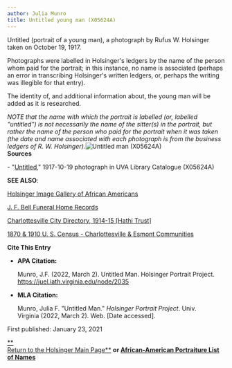 ```yaml
---
author: Julia Munro
title: Untitled young man (X05624A)
---
```

Untitled (portrait of a young man), a photograph by Rufus W. Holsinger taken on October 19, 1917.

Photographs were labelled in Holsinger's ledgers by the name of the person whom paid for the portrait; in this instance, no name is associated (perhaps an error in transcribing Holsinger's written ledgers, or, perhaps the writing was illegible for that entry). 

The identity of, and additional information about, the young man will be added as it is researched.

_NOTE that the name with which the portrait is labelled (or, labelled "untitled") is not necessarily the name of the sitter(s) in the portrait, but rather the name of the person who paid for the portrait when it was taken (the date and name associated with each photograph is from the business ledgers of R. W. Holsinger)._![Untitled man (X05624A)](https://iiif.lib.virginia.edu/iiif/uva-lib:1048712/full/561,778/0/default.jpg "Untitled man (X05624A)")   
**Sources**

\- "[Untitled](https://v3.lib.virginia.edu/sources/images/items/uva-lib:1048712 "Untitled Man X05624A")," 1917-10-19 photograph in UVA Library Catalogue (X05624A)

**SEE ALSO**:

[Holsinger Image Gallery of African Americans](http://rwholsingerphotos.org/images.php "Holsinger Image Gallery of African Americans")

[J. F. Bell Funeral Home Records](http://www2.vcdh.virginia.edu/afam/raceandplace/perl_scripts/funeral_search.html "J. F. Bell Funeral Home Database")

[Charlottesville City Directory, 1914-15 \[Hathi Trust\]](https://catalog.hathitrust.org/Record/101954103 "Charlottesville City Directory, 1914-15") 

[1870 & 1910 U. S. Census - Charlottesville & Esmont Communities](http://www2.vcdh.virginia.edu/afam/raceandplace/census/search_both.html "1870 & 1910 U. S. Census: Charlottesville and Esmont Communities")

**Cite This Entry**

*   **APA Citation:**
    
    Munro, J.F. (2022, March 2). Untitled Man. Holsinger Portrait Project. https://juel.iath.virginia.edu/node/2035
    
*   **MLA Citation:**
    
    Munro, Julia F. "Untitled Man." _Holsinger Portrait Project_. Univ. Virginia (2022, March 2). Web. \[Date accessed\].
    

  
First published: January 23, 2021

[**  
Return to the Holsinger Main Page**](http://juel.iath.virginia.edu/node/980) **or [African-American Portraiture List of Names](http://juel.iath.virginia.edu/node/996)**